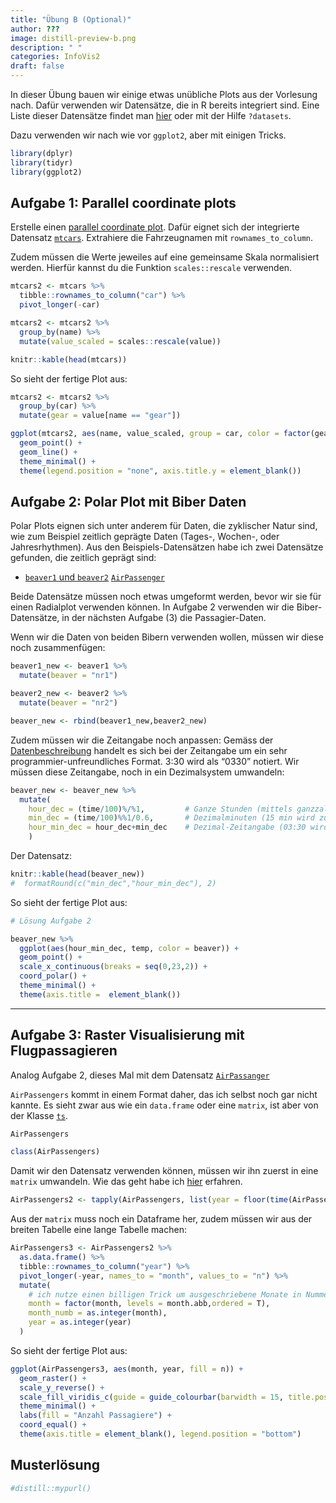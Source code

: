 ```yaml
---
title: "Übung B (Optional)"
author: ???
image: distill-preview-b.png
description: " "
categories: InfoVis2
draft: false
---
```


In dieser Übung bauen wir einige etwas unübliche Plots aus der Vorlesung nach. Dafür verwenden wir Datensätze, die in R bereits integriert sind. Eine Liste dieser Datensätze findet man [hier](https://stat.ethz.ch/R-manual/R-devel/library/datasets/html/00Index.html) oder mit der Hilfe `?datasets`.

Dazu verwenden wir nach wie vor `ggplot2`, aber mit einigen Tricks.

```r
library(dplyr)
library(tidyr)
library(ggplot2)
```

## Aufgabe 1: Parallel coordinate plots

Erstelle einen [parallel coordinate plot](https://en.wikipedia.org/wiki/Parallel_coordinates). Dafür eignet sich der integrierte Datensatz [`mtcars`](https://stat.ethz.ch/R-manual/R-devel/library/datasets/html/mtcars.html). Extrahiere die Fahrzeugnamen mit `rownames_to_column`. 

Zudem müssen die Werte jeweiles auf eine gemeinsame Skala normalisiert werden. Hierfür kannst du die Funktion `scales::rescale` verwenden.

```r
mtcars2 <- mtcars %>%
  tibble::rownames_to_column("car") %>%
  pivot_longer(-car)

mtcars2 <- mtcars2 %>%
  group_by(name) %>%
  mutate(value_scaled = scales::rescale(value))
```

```r
knitr::kable(head(mtcars))
```

So sieht der fertige Plot aus:

```r
mtcars2 <- mtcars2 %>%
  group_by(car) %>%
  mutate(gear = value[name == "gear"])

ggplot(mtcars2, aes(name, value_scaled, group = car, color = factor(gear))) +
  geom_point() +
  geom_line() +
  theme_minimal() +
  theme(legend.position = "none", axis.title.y = element_blank())
```

## Aufgabe 2: Polar Plot mit Biber Daten

Polar Plots eignen sich unter anderem für Daten, die zyklischer Natur sind, wie zum Beispiel zeitlich geprägte Daten (Tages-, Wochen-, oder Jahresrhythmen). Aus den Beispiels-Datensätzen  habe ich zwei Datensätze gefunden, die zeitlich geprägt sind:

- [`beaver1` und `beaver2`](https://stat.ethz.ch/R-manual/R-devel/library/datasets/html/beavers.html)
[`AirPassenger`](https://stat.ethz.ch/R-manual/R-devel/library/datasets/html/AirPassengers.html)

Beide Datensätze müssen noch etwas umgeformt werden, bevor wir sie für einen Radialplot verwenden können. In Aufgabe 2 verwenden wir die Biber-Datensätze, in der nächsten Aufgabe (3) die Passagier-Daten.

Wenn wir die Daten von beiden Bibern verwenden wollen, müssen wir diese noch zusammenfügen:

```r
beaver1_new <- beaver1 %>%
  mutate(beaver = "nr1")

beaver2_new <- beaver2 %>%
  mutate(beaver = "nr2")

beaver_new <- rbind(beaver1_new,beaver2_new)
```

Zudem müssen wir die Zeitangabe noch anpassen: Gemäss der [Datenbeschreibung](https://stat.ethz.ch/R-manual/R-devel/library/datasets/html/beavers.html) handelt es sich bei der Zeitangabe um ein sehr programmier-unfreundliches Format. 3:30 wird als "0330" notiert. Wir müssen diese Zeitangabe, noch in ein Dezimalsystem umwandeln:

```r
beaver_new <- beaver_new %>%
  mutate(
    hour_dec = (time/100)%/%1,         # Ganze Stunden (mittels ganzzaliger Division)
    min_dec = (time/100)%%1/0.6,       # Dezimalminuten (15 min wird zu 0.25, via Modulo)
    hour_min_dec = hour_dec+min_dec    # Dezimal-Zeitangabe (03:30 wird zu 3.5)
    ) 
```

Der Datensatz: 

```r
knitr::kable(head(beaver_new))
#  formatRound(c("min_dec","hour_min_dec"), 2)
```

So sieht der fertige Plot aus:

```r
# Lösung Aufgabe 2

beaver_new %>%
  ggplot(aes(hour_min_dec, temp, color = beaver)) +
  geom_point() +
  scale_x_continuous(breaks = seq(0,23,2)) +
  coord_polar() +
  theme_minimal() +
  theme(axis.title =  element_blank())

```

---

## Aufgabe 3: Raster Visualisierung mit Flugpassagieren

Analog Aufgabe 2, dieses Mal mit dem Datensatz [`AirPassanger`](https://stat.ethz.ch/R-manual/R-devel/library/datasets/html/AirPassengers.html)

`AirPassengers` kommt in einem Format daher, das ich selbst noch gar nicht kannte. Es sieht zwar aus wie ein `data.frame` oder eine `matrix`, ist aber von der Klasse [`ts`](https://stat.ethz.ch/R-manual/R-devel/library/stats/html/ts.html).

```r
AirPassengers

class(AirPassengers)
```

Damit wir den Datensatz verwenden können, müssen wir ihn zuerst in eine `matrix` umwandeln. Wie das geht habe ich [hier](https://stackoverflow.com/a/5332664/4139249) erfahren.

```r
AirPassengers2 <- tapply(AirPassengers, list(year = floor(time(AirPassengers)), month = month.abb[cycle(AirPassengers)]), c)
```

Aus der `matrix` muss noch ein Dataframe her, zudem müssen wir aus der breiten Tabelle eine lange Tabelle machen:

```r
AirPassengers3 <- AirPassengers2 %>%
  as.data.frame() %>%
  tibble::rownames_to_column("year") %>%
  pivot_longer(-year, names_to = "month", values_to = "n") %>%
  mutate(
    # ich nutze einen billigen Trick um ausgeschriebene Monate in Nummern umzuwandeln
    month = factor(month, levels = month.abb,ordered = T),
    month_numb = as.integer(month),
    year = as.integer(year)
  )
```

So sieht der fertige Plot aus: 

```r
ggplot(AirPassengers3, aes(month, year, fill = n)) +
  geom_raster() +
  scale_y_reverse() +
  scale_fill_viridis_c(guide = guide_colourbar(barwidth = 15, title.position = "top")) +
  theme_minimal() +
  labs(fill = "Anzahl Passagiere") +
  coord_equal() +
  theme(axis.title = element_blank(), legend.position = "bottom") 
```

## Musterlösung

```r
#distill::mypurl()
```
